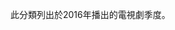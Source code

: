 此分類列出於2016年播出的電視劇季度。
{{Portal|電視劇|Television icon.png}}
<!--{{Category TOC|numerals=no}}-->
{{Year by category
|subcat=2016年電視劇集
|m=2
|c=0
|d=1
|y=6
|cat=播出的電視劇季度
|sortkey=季度
|parent=每年電視劇季度
}}